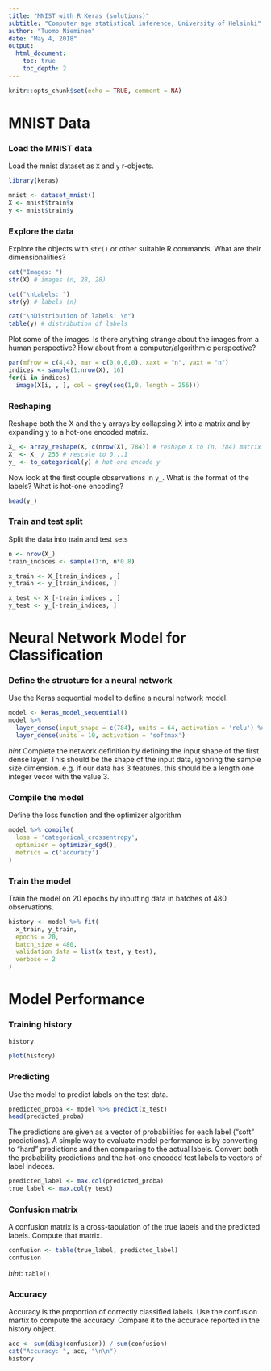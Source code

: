 ```yaml
---
title: "MNIST with R Keras (solutions)"
subtitle: "Computer age statistical inference, University of Helsinki"
author: "Tuomo Nieminen"
date: "May 4, 2018"
output: 
  html_document:
    toc: true
    toc_depth: 2
---
```


```r
knitr::opts_chunk$set(echo = TRUE, comment = NA)
```


# MNIST Data 

### Load the MNIST data

Load the mnist dataset as `X` and `y` r-objects.


```r
library(keras)

mnist <- dataset_mnist()
X <- mnist$train$x
y <- mnist$train$y
```


### Explore the data

Explore the objects with `str()` or other suitable R commands. What are their dimensionalities? 

```r
cat("Images: ")
str(X) # images (n, 28, 28)

cat("\nLabels: ")
str(y) # labels (n)

cat("\nDistribution of labels: \n")
table(y) # distribution of labels
```


Plot some of the images. Is there anything strange about the images from a human perspective? How about from a computer/algorithmic perspective?

```r
par(mfrow = c(4,4), mar = c(0,0,0,0), xaxt = "n", yaxt = "n")
indices <- sample(1:nrow(X), 16)
for(i in indices)
  image(X[i, , ], col = grey(seq(1,0, length = 256)))
```


### Reshaping

Reshape both the X and the y arrays by collapsing X into a matrix and by expanding y to a hot-one encoded matrix.

```r
X_ <- array_reshape(X, c(nrow(X), 784)) # reshape X to (n, 784) matrix
X_ <- X_ / 255 # rescale to 0...1
y_ <- to_categorical(y) # hot-one encode y
```

Now look at the first couple observations in `y_`. What is the format of the labels? What is hot-one encoding?

```r
head(y_)
```


### Train and test split

Split the data into train and test sets

```r
n <- nrow(X_)
train_indices <- sample(1:n, n*0.8)

x_train <- X_[train_indices , ]
y_train <- y_[train_indices, ]

x_test <- X_[-train_indices , ]
y_test <- y_[-train_indices, ]
```

# Neural Network Model for Classification

### Define the structure for a neural network

Use the Keras sequential model to define a neural network model. 

```r
model <- keras_model_sequential() 
model %>% 
  layer_dense(input_shape = c(784), units = 64, activation = 'relu') %>% 
  layer_dense(units = 10, activation = 'softmax')
```

*hint* 
Complete the network definition by defining the input shape of the first dense layer. This should be the shape of the input data, ignoring the sample size dimension. e.g. if our data has 3 features, this should be a length one integer vecor with the value 3.

### Compile the model

Define the loss function and the optimizer algorithm

```r
model %>% compile(
  loss = 'categorical_crossentropy',
  optimizer = optimizer_sgd(),
  metrics = c('accuracy')
)
```

### Train the model

Train the model on 20 epochs by inputting data in batches of 480 observations.

```r
history <- model %>% fit(
  x_train, y_train, 
  epochs = 20, 
  batch_size = 480, 
  validation_data = list(x_test, y_test),
  verbose = 2
)
```


# Model Performance

### Training history

```r
history
```

```r
plot(history)
```


### Predicting

Use the model to predict labels on the test data. 

```r
predicted_proba <- model %>% predict(x_test)
head(predicted_proba)
```

The predictions are given as a vector of probabilities for each label ("soft" predictions). A simple way to evaluate model performance is by converting to "hard" predictions and then comparing to the actual labels. Convert both the probability predictions and the hot-one encoded test labels to vectors of label indeces.

```r
predicted_label <- max.col(predicted_proba)
true_label <- max.col(y_test)
```

### Confusion matrix

A confusion matrix is a cross-tabulation of the true labels and the predicted labels. Compute that matrix.

```r
confusion <- table(true_label, predicted_label)
confusion
```

*hint*: `table()`

### Accuracy

Accuracy is the proportion of correctly classified labels. Use the confusion martix to compute the accuracy. Compare it to the accurace reported in the history object.

```r
acc <- sum(diag(confusion)) / sum(confusion)
cat("Accuracy: ", acc, "\n\n")
history
```


